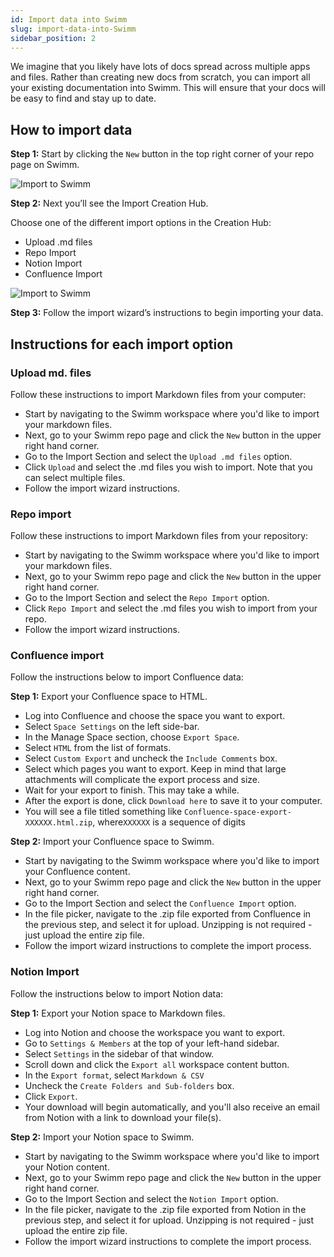 ```yaml
---
id: Import data into Swimm
slug: import-data-into-Swimm
sidebar_position: 2
---
```



We imagine that you likely have lots of docs spread across multiple apps and files. Rather than creating new docs from scratch, you can import all your existing documentation into Swimm. This will ensure that your docs will be easy to find and stay up to date.

## How to import data

**Step 1:** Start by clicking the `New` button in the top right corner of your repo page on Swimm.

![Import to Swimm](../../static/img/Importdata2.png)

**Step 2:** Next you’ll see the Import Creation Hub.

Choose one of the different import options in the Creation Hub:
- Upload .md files
- Repo Import
- Notion Import
- Confluence Import

![Import to Swimm](../../static/img/Importdata1.png)


**Step 3:** Follow the import wizard’s instructions to begin importing your data.

## Instructions for each import option

### Upload md. files
Follow these instructions to import Markdown files from your computer:

- Start by navigating to the Swimm workspace where you'd like to import your markdown files.
- Next, go to your Swimm repo page and click the `New`  button in the upper right hand corner.
- Go to the Import Section and select the `Upload .md files` option.
- Click `Upload` and select the .md files you wish to import. Note that you can select multiple files.
- Follow the import wizard instructions. 

### Repo import
Follow these instructions to import Markdown files from your repository:

- Start by navigating to the Swimm workspace where you'd like to import your markdown files.
- Next, go to your Swimm repo page and click the `New` button in the upper right hand corner.
- Go to the Import Section and select the `Repo Import` option.
- Click `Repo Import` and select the .md files you wish to import from your repo.
- Follow the import wizard instructions. 

### Confluence import
Follow the instructions below to import Confluence data: 

**Step 1:** Export your Confluence space to HTML.

- Log into Confluence and choose the space you want to export.
- Select `Space Settings` on the left side-bar.
- In the Manage Space section, choose `Export Space`.
- Select `HTML` from the list of formats.
- Select `Custom Export` and uncheck the `Include Comments` box.
- Select which pages you want to export. Keep in mind that large attachments will complicate the export process and size.
- Wait for your export to finish. This may take a while.
- After the export is done, click `Download here` to save it to your computer.
- You will see a file titled something like `Confluence-space-export-XXXXXX.html.zip`, where`XXXXXX` is a sequence of digits

**Step 2:** Import your Confluence space to Swimm.

- Start by navigating to the Swimm workspace where you'd like to import your Confluence content.
- Next, go to your Swimm repo page and click the `New` button in the upper right hand corner.
- Go to the Import Section and select the `Confluence Import` option.
- In the file picker, navigate to the .zip file exported from Confluence in the previous step, and select it for upload. Unzipping is not required - just upload the entire zip file.
- Follow the import wizard instructions to complete the import process.


### Notion Import

Follow the instructions below to import Notion data: 

**Step 1:** Export your Notion space to Markdown files.

- Log into Notion and choose the workspace you want to export.
- Go to `Settings & Members` at the top of your left-hand sidebar.
- Select `Settings` in the sidebar of that window.
- Scroll down and click the `Export all` workspace content button.
- In the `Export format`, select `Markdown & CSV`
- Uncheck the `Create Folders and Sub-folders` box.
- Click `Export`.
- Your download will begin automatically, and you'll also receive an email from Notion with a link to download your file(s). 

**Step 2:** Import your Notion space to Swimm. 
- Start by navigating to the Swimm workspace where you'd like to import your Notion content.
- Next, go to your Swimm repo page and click the `New` button in the upper right hand corner.
- Go to the Import Section and select the `Notion Import` option.
- In the file picker, navigate to the .zip file exported from Notion in the previous step, and select it for upload. Unzipping is not required - just upload the entire zip file.
- Follow the import wizard instructions to complete the import process.

